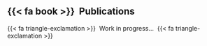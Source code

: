 ## {{< fa book >}} &nbsp;Publications

{{< fa triangle-exclamation >}}&nbsp; Work in progress... &nbsp;{{< fa triangle-exclamation >}}
